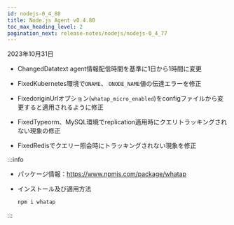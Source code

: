 ```yaml
---
id: nodejs-0_4_80
title: Node.js Agent v0.4.80
toc_max_heading_level: 2
pagination_next: release-notes/nodejs/nodejs-0_4_77
---
```


2023年10月31日

-   <Status>Changed</Status>Datatext agent情報配信時間を基準に1日から1時間に変更

-   <Status>Fixed</Status>Kubernetes環境で<code>ONAME</code>、 <code>ONODE_NAME</code>値の伝達エラーを修正

-   <Status>Fixed</Status>originUrlオプション(<code>whatap_micro_enabled</code>)をconfigファイルから変更すると適用されるように修正

-   <Status>Fixed</Status>Typeorm、MySQL環境でreplication適用時にクエリトラッキングされない現象の修正

-   <Status>Fixed</Status>Redisでクエリー照会時にトラッキングされない現象を修正

:::info

-   パッケージ情報：https://www.npmjs.com/package/whatap

-   インストール及び適用方法

    ```bash
    npm i whatap
    ```

:::

